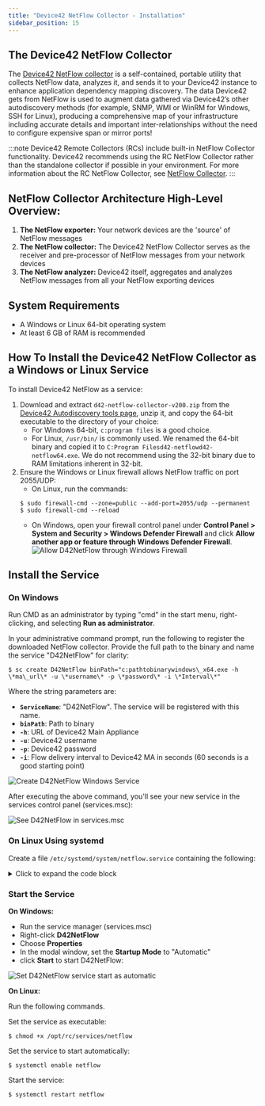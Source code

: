 ```yaml
---
title: "Device42 NetFlow Collector - Installation"
sidebar_position: 15
---
```


## The Device42 NetFlow Collector

The [Device42 NetFlow collector](https://www.device42.com/autodiscovery/) is a self-contained, portable utility that collects NetFlow data, analyzes it, and sends it to your Device42 instance to enhance application dependency mapping discovery. The data Device42 gets from NetFlow is used to augment data gathered via Device42’s other autodiscovery methods (for example, SNMP, WMI or WinRM for Windows, SSH for Linux), producing a comprehensive map of your infrastructure including accurate details and important inter-relationships without the need to configure expensive span or mirror ports!

:::note
Device42 Remote Collectors (RCs) include built-in NetFlow Collector functionality. Device42 recommends using the RC NetFlow Collector rather than the standalone collector if possible in your environment. For more information about the RC NetFlow Collector, see [NetFlow Collector](auto-discovery/netflow-collector.mdx).
:::

## NetFlow Collector Architecture High-Level Overview:

1. **The NetFlow exporter:** Your network devices are the 'source' of NetFlow messages
2. **The NetFlow collector:** The Device42 NetFlow Collector serves as the receiver and pre-processor of NetFlow messages from your network devices
3. **The NetFlow analyzer:** Device42 itself, aggregates and analyzes NetFlow messages from all your NetFlow exporting devices

## System Requirements

- A Windows or Linux 64-bit operating system
- At least 6 GB of RAM is recommended

## How To Install the Device42 NetFlow Collector as a Windows or Linux Service

To install Device42 NetFlow as a service:

1. Download and extract `d42-netflow-collector-v200.zip` from the [Device42 Autodiscovery tools page](https://www.device42.com/autodiscovery/), unzip it, and copy the 64-bit executable to the directory of your choice:
    - For Windows 64-bit, `c:program files` is a good choice.
    - For Linux, `/usr/bin/` is commonly used. We renamed the 64-bit binary and copied it to `C:Program Filesd42-netflowd42-netflow64.exe`. 
    We do not recommend using the 32-bit binary due to RAM limitations inherent in 32-bit.
2. Ensure the Windows or Linux firewall allows NetFlow traffic on port 2055/UDP:
    - On Linux, run the commands:
    ```
    $ sudo firewall-cmd --zone=public --add-port=2055/udp --permanent
    $ sudo firewall-cmd --reload
    ```
    - On Windows, open your firewall control panel under **Control Panel > System and Security > Windows Defender Firewall** and click **Allow another app or feature through Windows Defender Firewall**.
    ![Allow D42NetFlow through Windows Firewall](/assets/images/Windows_Firewall_Allowed.png)

## Install the Service

### On Windows

Run CMD as an administrator by typing "cmd" in the start menu, right-clicking, and selecting **Run as administrator**.

In your administrative command prompt, run the following to register the downloaded NetFlow collector. Provide the full path to the binary and name the service "D42NetFlow" for clarity:

```
$ sc create D42NetFlow binPath="c:pathtobinarywindows\_x64.exe -h \*ma\_url\* -u \*username\* -p \*password\* -i \*Interval\*" 
```

Where the string parameters are:

- **`ServiceName`**: "D42NetFlow". The service will be registered with this name.
- **`binPath`**: Path to binary
- **`-h`**: URL of Device42 Main Appliance
- **`-u`**: Device42 username
- **`-p`**: Device42 password
- **`-i`**: Flow delivery interval to Device42 MA in seconds (60 seconds is a good starting point)


![Create D42NetFlow Windows Service](/assets/images/Create_D42_Netflow_Service.png)

After executing the above command, you'll see your new service in the services control panel (services.msc):

![See D42NetFlow in services.msc](/assets/images/D42Netflow_services-msc.png)

### On Linux Using systemd

Create a file `/etc/systemd/system/netflow.service` containing the following:

<details>
    <summary>Click to expand the code block</summary>
    ```
    ## systemd

    [Unit]
    Description=NetFlow Service

    [Service]
    PIDFile=/tmp/netflow.pid
    User=root
    Group=root
    WorkingDirectory=/opt/rc/services
    ExecStart=/opt/rc/services/netflow -h https://ma.host.domain -u username    -p password -i 30
    Restart=always

    [Install]
    WantedBy=multi-user.target
    ```
</details>

### Start the Service

**On Windows:** 

- Run the service manager (services.msc)
- Right-click **D42NetFlow**
- Choose **Properties**
- In the modal window, set the **Startup Mode** to "Automatic"
- click **Start** to start D42NetFlow: 

![Set D42NetFlow service start as automatic](/assets/images/Set_service_start_automatic.png)

**On Linux:**

Run the following commands.

Set the service as executable:
```
$ chmod +x /opt/rc/services/netflow
```
Set the service to start automatically:
```
$ systemctl enable netflow
```
Start the service:
```
$ systemctl restart netflow
```
